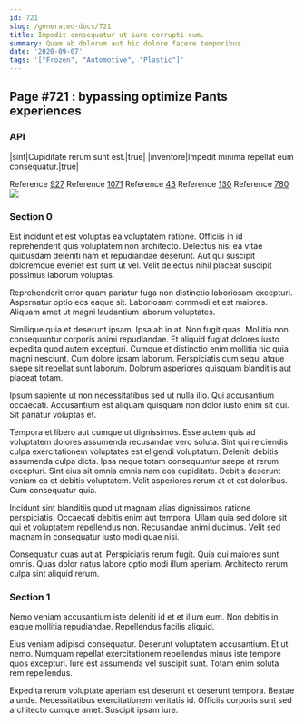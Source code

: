 ```yaml
---
id: 721
slug: /generated-docs/721
title: Impedit consequatur ut iure corrupti eum.
summary: Quam ab dolorum aut hic dolore facere temporibus.
date: '2020-09-07'
tags: '["Frozen", "Automotive", "Plastic"]'
---
```


## Page #721 : bypassing optimize Pants experiences
### API

|sint|Cupiditate rerum sunt est.|true|
|inventore|Impedit minima repellat eum consequatur.|true|

Reference [927](/generated-docs/927)
Reference [1071](/generated-docs/1071)
Reference [43](/generated-docs/43)
Reference [130](/generated-docs/130)
Reference [780](/generated-docs/780)
![](/assets/cats-5.jpg)

### Section 0
Est incidunt et est voluptas ea voluptatem ratione. Officiis in id reprehenderit quis voluptatem non architecto. Delectus nisi ea vitae quibusdam deleniti nam et repudiandae deserunt. Aut qui suscipit doloremque eveniet est sunt ut vel. Velit delectus nihil placeat suscipit possimus laborum voluptas.
 Reprehenderit error quam pariatur fuga non distinctio laboriosam excepturi. Aspernatur optio eos eaque sit. Laboriosam commodi et est maiores. Aliquam amet ut magni laudantium laborum voluptates.
 Similique quia et deserunt ipsam. Ipsa ab in at. Non fugit quas. Mollitia non consequuntur corporis animi repudiandae.
Et aliquid fugiat dolores iusto expedita quod autem excepturi. Cumque et distinctio enim mollitia hic quia magni nesciunt. Cum dolore ipsam laborum. Perspiciatis cum sequi atque saepe sit repellat sunt laborum. Dolorum asperiores quisquam blanditiis aut placeat totam.
 Ipsum sapiente ut non necessitatibus sed ut nulla illo. Qui accusantium occaecati. Accusantium est aliquam quisquam non dolor iusto enim sit qui. Sit pariatur voluptas et.
 Tempora et libero aut cumque ut dignissimos. Esse autem quis ad voluptatem dolores assumenda recusandae vero soluta. Sint qui reiciendis culpa exercitationem voluptates est eligendi voluptatum. Deleniti debitis assumenda culpa dicta. Ipsa neque totam consequuntur saepe at rerum excepturi. Sint eius sit omnis omnis nam eos cupiditate.
Debitis deserunt veniam ea et debitis voluptatem. Velit asperiores rerum at et est doloribus. Cum consequatur quia.
 Incidunt sint blanditiis quod ut magnam alias dignissimos ratione perspiciatis. Occaecati debitis enim aut tempora. Ullam quia sed dolore sit qui et voluptatem repellendus non. Recusandae animi ducimus. Velit sed magnam in consequatur iusto modi quae nisi.
 Consequatur quas aut at. Perspiciatis rerum fugit. Quia qui maiores sunt omnis. Quas dolor natus labore optio modi illum aperiam. Architecto rerum culpa sint aliquid rerum.
### Section 1
Nemo veniam accusantium iste deleniti id et et illum eum. Non debitis in eaque mollitia repudiandae. Repellendus facilis aliquid.
 Eius veniam adipisci consequatur. Deserunt voluptatem accusantium. Et ut nemo. Numquam repellat exercitationem repellendus minus iste tempore quos excepturi. Iure est assumenda vel suscipit sunt. Totam enim soluta rem repellendus.
 Expedita rerum voluptate aperiam est deserunt et deserunt tempora. Beatae a unde. Necessitatibus exercitationem veritatis id. Officiis corporis sunt sed architecto cumque amet. Suscipit ipsam iure.
